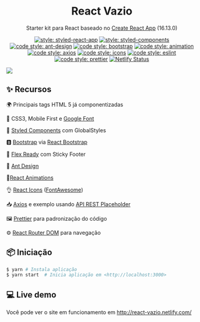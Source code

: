 
<h1 align="center">React Vazio</h1>

<div align="center">

Starter kit para React baseado no [Create React App](https://github.com/facebook/create-react-app) (16.13.0)


[![style: styled-react-app](https://img.shields.io/badge/React%20Create%20App-16.13.0-orange)](https://github.com/facebook/create-react-app) [![style: styled-components](https://img.shields.io/badge/style-%F0%9F%92%85%20styled--components-orange.svg?colorB=daa357&colorA=db748e)](https://github.com/styled-components/styled-components) [![code style: ant-design](https://img.shields.io/badge/ant--design-%E6%A0%B7%E5%BC%8F-red)](https://github.com/ant-design/ant-design) [![code style: bootstrap](https://img.shields.io/badge/Bootstrap-4.4.1-blue)](https://getbootstrap.com/) [![code style: animation](https://img.shields.io/badge/Animate.css-1.0.0-yellow)](https://github.com/FormidableLabs/react-animations) [![code style: axios](https://img.shields.io/badge/Axios-0.19.2-black)](https://gaxiosithub.com/axios/) [![code style: icons](https://img.shields.io/badge/React%20Icons-FontAwesome-blueviolet)](https://github.com/react-icons/react-icons)  [![code style: eslint](https://img.shields.io/badge/Eslint-Airbnb-green)](https://github.com/prettier/prettier) [![code style: prettier](https://img.shields.io/badge/code_style-prettier-ff69b4.svg)](https://github.com/eslint) [![Netlify Status](https://api.netlify.com/api/v1/badges/880ec5d1-d113-443b-9f1c-c2280059bdf5/deploy-status)](https://app.netlify.com/sites/react-vazio/deploys)

</div>

<img src="https://github.com/TTamosauskas/react-vazio/raw/master/preview.png">


## ✨ Recursos

🌍 Principais tags HTML 5 já componentizadas

🎨 CSS3, Mobile First e [Google Font](https://fonts.google.com/)

👾 [Styled Components](https://github.com/styled-components/styled-components) com GlobalStyles

🅱️ [Bootstrap](https://getbootstrap.com/) via [React Bootstrap](https://react-bootstrap.github.io/)

💪 [Flex Ready](https://yoksel.github.io/flex-cheatsheet/#justify-content) com Sticky Footer

🧧 [Ant Design](https://ant.design/components/)

🌈[React Animations](https://github.com/FormidableLabs/react-animations)

👌 [React Icons](https://github.com/react-icons/react-icons) ([FontAwesome](https://fontawesome.com/))

📥 [Axios](https://github.com/axios/axios) e exemplo usando [API REST Placeholder](https://jsonplaceholder.typicode.com)

🖼️ [Prettier](https://github.com/prettier/prettier) para padronização do código

⚙️ [React Router DOM](https://github.com/ReactTraining/react-router/tree/master/packages/react-router-dom) para navegação


## 📦 Iniciação

```bash
$ yarn # Instala aplicação
$ yarn start  # Inicia aplicação em <http://localhost:3000> 
```

## 💻 Live demo

Você pode ver o site em funcionamento em http://react-vazio.netlify.com/
